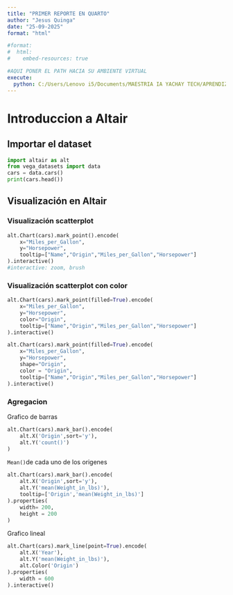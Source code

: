 ```yaml
---
title: "PRIMER REPORTE EN QUARTO"
author: "Jesus Quinga"
date: "25-09-2025"     
format: "html"

#format:
#  html:
#    embed-resources: true

#AQUI PONER EL PATH HACIA SU AMBIENTE VIRTUAL
execute:
  python: C:/Users/Lenovo i5/Documents/MAESTRIA IA YACHAY TECH/APRENDIZAJE DE MAQUINA/SEMANA 1/.venv/Scripts/python.exe
---
```



# Introduccion a Altair

## Importar el dataset

```python
import altair as alt
from vega_datasets import data
cars = data.cars()
print(cars.head())
```


## Visualización en Altair

### Visualización scatterplot

```python

alt.Chart(cars).mark_point().encode(
    x="Miles_per_Gallon",
    y="Horsepower",
    tooltip=["Name","Origin","Miles_per_Gallon","Horsepower"]
).interactive()
#interactive: zoom, brush

```

### Visualización scatterplot con color

```python
alt.Chart(cars).mark_point(filled=True).encode(
    x="Miles_per_Gallon",
    y="Horsepower",
    color="Origin",
    tooltip=["Name","Origin","Miles_per_Gallon","Horsepower"]
).interactive()

```

```python


alt.Chart(cars).mark_point(filled=True).encode(
    x="Miles_per_Gallon",
    y="Horsepower",
    shape="Origin",
    color = "Origin",
    tooltip=["Name","Origin","Miles_per_Gallon","Horsepower"]
).interactive()
```


### Agregacion

Grafico de barras
```python

alt.Chart(cars).mark_bar().encode(
    alt.X('Origin',sort='y'),
    alt.Y('count()')
)

```

`Mean()`de cada uno de los origenes

```python

alt.Chart(cars).mark_bar().encode(
    alt.X('Origin',sort='y'),
    alt.Y('mean(Weight_in_lbs)'),
    tooltip=['Origin','mean(Weight_in_lbs)']
).properties(
    width= 200,
    height = 200
)

```

Grafico lineal


```python
alt.Chart(cars).mark_line(point=True).encode(
    alt.X('Year'),
    alt.Y('mean(Weight_in_lbs)'),
    alt.Color('Origin')
).properties(
    width = 600
).interactive()

```